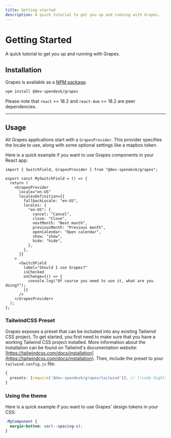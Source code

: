 ```yaml
---
title: Getting started
description: A quick tutorial to get you up and running with Grapes.
---
```


# Getting Started

A quick tutorial to get you up and running with Grapes.

## Installation

Grapes is available as a [NPM package](https://www.npmjs.com/package/@dev-spendesk/grapes).

```bash
npm install @dev-spendesk/grapes
```

Please note that `react` >= 18.2 and `react-dom` >= 18.2 are peer dependencies.

---

## Usage

All Grapes applications start with a `GrapesProvider`. This provider specifies the locale to use, along with some optional settings like a mapbox token.

Here is a quick example if you want to use Grapes components in your React app:

```tsx
import { SwitchField, GrapesProvider } from "@dev-spendesk/grapes";

export const MySwitchField = () => {
  return (
    <GrapesProvider
      locale="en-US"
      localesDefinition={{
        fallbackLocale: "en-US",
        locales: {
          "en-US": {
            cancel: "Cancel",
            close: "Close",
            nextMonth: "Next month",
            previousMonth: "Previous month",
            openCalendar: "Open calendar",
            show: "show",
            hide: "hide",
          },
        },
      }}
    >
      <SwitchField
        label="Should I use Grapes?"
        isChecked
        onChange={() => {
          console.log("Of course you need to use it, what are you doing?");
        }}
      />
    </GrapesProvider>
  );
};
```

### TailwindCSS Preset

Grapes exposes a preset that can be included into any existing Tailwind CSS project.
To get started, you first need to make sure that you have a working Tailwind CSS project installed. More information about the installation can be found on Tailwind's documentation website: [https://tailwindcss.com/docs/installation](https://tailwindcss.com/docs/installation).
Then, include the preset to your `tailwind.config.js` file:

```ts
{
  presets: [require('@dev-spendesk/grapes/tailwind')], // [!code highlight]
}
```

### Using the theme

Here is a quick example if you want to use Grapes' design tokens in your CSS:

```css
.MyComponent {
  margin-bottom: var(--spacing-s);
}
```
